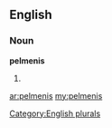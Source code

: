 ==English==

===Noun===
'''pelmenis'''

# {{plural of|[[pelmeni]]}}

[[Category:English plurals]]

[[ar:pelmenis]]
[[my:pelmenis]]
